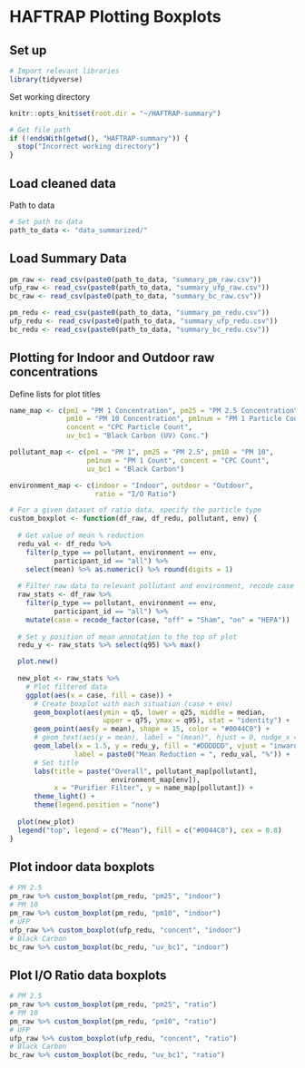 # HAFTRAP Plotting Boxplots


## Set up
```r
# Import relevant libraries
library(tidyverse)
```

Set working directory
```r
knitr::opts_knit$set(root.dir = "~/HAFTRAP-summary")
```

```r
# Get file path
if (!endsWith(getwd(), "HAFTRAP-summary")) {
  stop("Incorrect working directory")
}
```

## Load cleaned data
Path to data
```r
# Set path to data
path_to_data <- "data_summarized/"
```

## Load Summary Data
```r
pm_raw <- read_csv(paste0(path_to_data, "summary_pm_raw.csv"))
ufp_raw <- read_csv(paste0(path_to_data, "summary_ufp_raw.csv"))
bc_raw <- read_csv(paste0(path_to_data, "summary_bc_raw.csv"))

pm_redu <- read_csv(paste0(path_to_data, "summary_pm_redu.csv"))
ufp_redu <- read_csv(paste0(path_to_data, "summary_ufp_redu.csv"))
bc_redu <- read_csv(paste0(path_to_data, "summary_bc_redu.csv"))
```


## Plotting for Indoor and Outdoor raw concentrations
Define lists for plot titles
```r
name_map <- c(pm1 = "PM 1 Concentration", pm25 = "PM 2.5 Concentration",
              pm10 = "PM 10 Concentration", pm1num = "PM 1 Particle Count",
              concent = "CPC Particle Count", 
              uv_bc1 = "Black Carbon (UV) Conc.")

pollutant_map <- c(pm1 = "PM 1", pm25 = "PM 2.5", pm10 = "PM 10", 
                   pm1num = "PM 1 Count", concent = "CPC Count", 
                   uv_bc1 = "Black Carbon")

environment_map <- c(indoor = "Indoor", outdoor = "Outdoor", 
                     ratio = "I/O Ratio")
```

```r
# For a given dataset of ratio data, specify the particle type
custom_boxplot <- function(df_raw, df_redu, pollutant, env) {
  
  # Get value of mean % reduction
  redu_val <- df_redu %>%
    filter(p_type == pollutant, environment == env,
           participant_id == "all") %>%
    select(mean) %>% as.numeric() %>% round(digits = 1)
  
  # Filter raw data to relevant pollutant and environment, recode case
  raw_stats <- df_raw %>%
    filter(p_type == pollutant, environment == env, 
           participant_id == "all") %>%
    mutate(case = recode_factor(case, "off" = "Sham", "on" = "HEPA"))
  
  # Set y position of mean annotation to the top of plot
  redu_y <- raw_stats %>% select(q95) %>% max()

  plot.new()
  
  new_plot <- raw_stats %>%
    # Plot filtered data
    ggplot(aes(x = case, fill = case)) +
      # Create boxplot with each situation (case + env)
      geom_boxplot(aes(ymin = q5, lower = q25, middle = median, 
                       upper = q75, ymax = q95), stat = "identity") +
      geom_point(aes(y = mean), shape = 15, color = "#0044C0") +
      # geom_text(aes(y = mean), label = "(mean)", hjust = 0, nudge_x = 0.02) +
      geom_label(x = 1.5, y = redu_y, fill = "#DDDDDD", vjust = "inward",
                label = paste0("Mean Reduction = ", redu_val, "%")) +
      # Set title
      labs(title = paste("Overall", pollutant_map[pollutant],
                         environment_map[env]),
           x = "Purifier Filter", y = name_map[pollutant]) +
      theme_light() +
      theme(legend.position = "none")
  
  plot(new_plot)
  legend("top", legend = c("Mean"), fill = c("#0044C0"), cex = 0.8)
}
```

## Plot indoor data boxplots
```r
# PM 2.5
pm_raw %>% custom_boxplot(pm_redu, "pm25", "indoor")
# PM 10
pm_raw %>% custom_boxplot(pm_redu, "pm10", "indoor")
# UFP
ufp_raw %>% custom_boxplot(ufp_redu, "concent", "indoor")
# Black Carbon
bc_raw %>% custom_boxplot(bc_redu, "uv_bc1", "indoor")
```


## Plot I/O Ratio data boxplots
```r
# PM 2.5
pm_raw %>% custom_boxplot(pm_redu, "pm25", "ratio")
# PM 10
pm_raw %>% custom_boxplot(pm_redu, "pm10", "ratio")
# UFP
ufp_raw %>% custom_boxplot(ufp_redu, "concent", "ratio")
# Black Carbon
bc_raw %>% custom_boxplot(bc_redu, "uv_bc1", "ratio")
```


